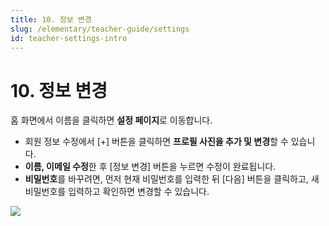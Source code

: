 ```yaml
---
title: 10. 정보 변경
slug: /elementary/teacher-guide/settings
id: teacher-settings-intro
---
```



# 10. 정보 변경

홈 화면에서 이름을 클릭하면 **설정 페이지**로 이동합니다.

- 회원 정보 수정에서 [+] 버튼을 클릭하면 **프로필 사진을 추가 및 변경**할 수 있습니다.
- **이름, 이메일 수정**한 후 [정보 변경] 버튼을 누르면 수정이 완료됩니다.
- **비밀번호**를 바꾸려면, 먼저 현재 비밀번호를 입력한 뒤 [다음] 버튼을 클릭하고, 새 비밀번호를 입력하고 확인하면 변경할 수 있습니다.

<Image src="/img/kr/elementary/teacher/10-01.jpg" size="lg" />
